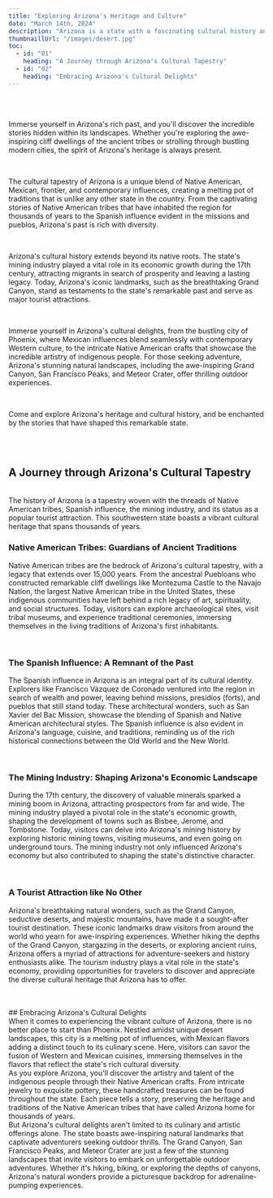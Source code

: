 ```yaml
---
title: "Exploring Arizona's Heritage and Culture"
date: "March 14th, 2024"
description: "Arizona is a state with a fascinating cultural history and a deep-rooted appreciation for local traditions. From its ancient Native American heritage to its vibrant contemporary culture, Arizona offers a captivating journey through time."
thumbnaillUrl: "/images/desert.jpg"
toc:
  - id: "01"
    heading: "A Journey through Arizona's Cultural Tapestry"
  - id: "02"
    heading: "Embracing Arizona's Cultural Delights"
---
```


<SlugImage src='/images/petrified.jpg' />
<br />
<br />

Immerse yourself in Arizona's rich past, and you'll discover the incredible stories hidden within its landscapes. Whether you're exploring the awe-inspiring cliff dwellings of the ancient tribes or strolling through bustling modern cities, the spirit of Arizona's heritage is always present.

<br />

The cultural tapestry of Arizona is a unique blend of Native American, Mexican, frontier, and contemporary influences, creating a melting pot of traditions that is unlike any other state in the country. From the captivating stories of Native American tribes that have inhabited the region for thousands of years to the Spanish influence evident in the missions and pueblos, Arizona's past is rich with diversity.

<br />

Arizona's cultural history extends beyond its native roots. The state's mining industry played a vital role in its economic growth during the 17th century, attracting migrants in search of prosperity and leaving a lasting legacy. Today, Arizona's iconic landmarks, such as the breathtaking Grand Canyon, stand as testaments to the state's remarkable past and serve as major tourist attractions.

<br />

Immerse yourself in Arizona's cultural delights, from the bustling city of Phoenix, where Mexican influences blend seamlessly with contemporary Western culture, to the intricate Native American crafts that showcase the incredible artistry of indigenous people. For those seeking adventure, Arizona's stunning natural landscapes, including the awe-inspiring Grand Canyon, San Francisco Peaks, and Meteor Crater, offer thrilling outdoor experiences.

<br />

Come and explore Arizona's heritage and cultural history, and be enchanted by the stories that have shaped this remarkable state.

<br />
<br />

## A Journey through Arizona's Cultural Tapestry

<br />
The history of Arizona is a tapestry woven with the threads of Native American tribes,
Spanish influence, the mining industry, and its status as a popular tourist attraction.
This southwestern state boasts a vibrant cultural heritage that spans thousands of
years.
<br />

### Native American Tribes: Guardians of Ancient Traditions

Native American tribes are the bedrock of Arizona's cultural tapestry, with a legacy that extends over 15,000 years. From the ancestral Puebloans who constructed remarkable cliff dwellings like Montezuma Castle to the Navajo Nation, the largest Native American tribe in the United States, these indigenous communities have left behind a rich legacy of art, spirituality, and social structures. Today, visitors can explore archaeological sites, visit tribal museums, and experience traditional ceremonies, immersing themselves in the living traditions of Arizona's first inhabitants.

<br />

### The Spanish Influence: A Remnant of the Past

The Spanish influence in Arizona is an integral part of its cultural identity. Explorers like Francisco Vázquez de Coronado ventured into the region in search of wealth and power, leaving behind missions, presidios (forts), and pueblos that still stand today. These architectural wonders, such as San Xavier del Bac Mission, showcase the blending of Spanish and Native American architectural styles. The Spanish influence is also evident in Arizona's language, cuisine, and traditions, reminding us of the rich historical connections between the Old World and the New World.

<br />

### The Mining Industry: Shaping Arizona's Economic Landscape

During the 17th century, the discovery of valuable minerals sparked a mining boom in Arizona, attracting prospectors from far and wide. The mining industry played a pivotal role in the state's economic growth, shaping the development of towns such as Bisbee, Jerome, and Tombstone. Today, visitors can delve into Arizona's mining history by exploring historic mining towns, visiting museums, and even going on underground tours. The mining industry not only influenced Arizona's economy but also contributed to shaping the state's distinctive character.

<br />

### A Tourist Attraction like No Other

Arizona's breathtaking natural wonders, such as the Grand Canyon, seductive deserts, and majestic mountains, have made it a sought-after tourist destination. These iconic landmarks draw visitors from around the world who yearn for awe-inspiring experiences. Whether hiking the depths of the Grand Canyon, stargazing in the deserts, or exploring ancient ruins, Arizona offers a myriad of attractions for adventure-seekers and history enthusiasts alike. The tourism industry plays a vital role in the state's economy, providing opportunities for travelers to discover and appreciate the diverse cultural heritage that Arizona has to offer.

<br />
<br />
## Embracing Arizona's Cultural Delights
<br />
When it comes to experiencing the vibrant culture of Arizona, there is no better
place to start than Phoenix. Nestled amidst unique desert landscapes, this city
is a melting pot of influences, with Mexican flavors adding a distinct touch to
its culinary scene. Here, visitors can savor the fusion of Western and Mexican
cuisines, immersing themselves in the flavors that reflect the state's rich
cultural diversity.
<br />
As you explore Arizona, you'll discover the artistry and talent of the
indigenous people through their Native American crafts. From intricate jewelry
to exquisite pottery, these handcrafted treasures can be found throughout the
state. Each piece tells a story, preserving the heritage and traditions of the
Native American tribes that have called Arizona home for thousands of years.
<br />
But Arizona's cultural delights aren't limited to its culinary and artistic
offerings alone. The state boasts awe-inspiring natural landmarks that captivate
adventurers seeking outdoor thrills. The Grand Canyon, San Francisco Peaks, and
Meteor Crater are just a few of the stunning landscapes that invite visitors to
embark on unforgettable outdoor adventures. Whether it's hiking, biking, or
exploring the depths of canyons, Arizona's natural wonders provide a picturesque
backdrop for adrenaline-pumping experiences.
<br />
<br />
<SlugConclusion
  copy="
Exploring Arizona is a journey of discovery, where every turn reveals a new facet of this diverse and captivating state. Whether you're drawn to the spiritual tranquility of Sedona, the majestic grandeur of the Grand Canyon, or the luxury lifestyle of Scottsdale, Elite Retreat Rentals serves as your gateway to Arizona's finest experiences. Book your stay today and embark on a journey of adventure and exploration."
/>
